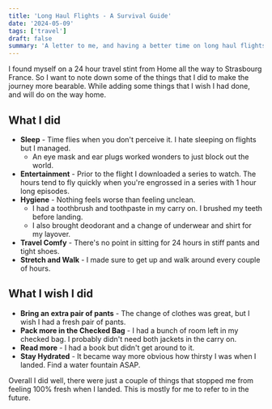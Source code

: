 ```yaml
---
title: 'Long Haul Flights - A Survival Guide'
date: '2024-05-09'
tags: ['travel']
draft: false
summary: 'A letter to me, and having a better time on long haul flights.'
---
```


I found myself on a 24 hour travel stint from Home all the way to Strasbourg France. So I want to note down some of the things that I did to make the journey more bearable. While adding some things that I wish I had done, and will do on the way home.

## What I did
- **Sleep** - Time flies when you don't perceive it. I hate sleeping on flights but I managed.
    - An eye mask and ear plugs worked wonders to just block out the world.
- **Entertainment** - Prior to the flight I downloaded a series to watch. The hours tend to fly quickly when you're engrossed in a series with 1 hour long episodes.
- **Hygiene** - Nothing feels worse than feeling unclean.
    - I had a toothbrush and toothpaste in my carry on. I brushed my teeth before landing.
    - I also brought deodorant and a change of underwear and shirt for my layover.
- **Travel Comfy** - There's no point in sitting for 24 hours in stiff pants and tight shoes.
- **Stretch and Walk** - I made sure to get up and walk around every couple of hours.

## What I wish I did
- **Bring an extra pair of pants** - The change of clothes was great, but I wish I had a fresh pair of pants.
- **Pack more in the Checked Bag** - I had a bunch of room left in my checked bag. I probably didn't need both jackets in the carry on.
- **Read more** - I had a book but didn't get around to it.
- **Stay Hydrated** - It became way more obvious how thirsty I was when I landed. Find a water fountain ASAP.

Overall I did well, there were just a couple of things that stopped me from feeling 100% fresh when I landed. This is mostly for me to refer to in the future.